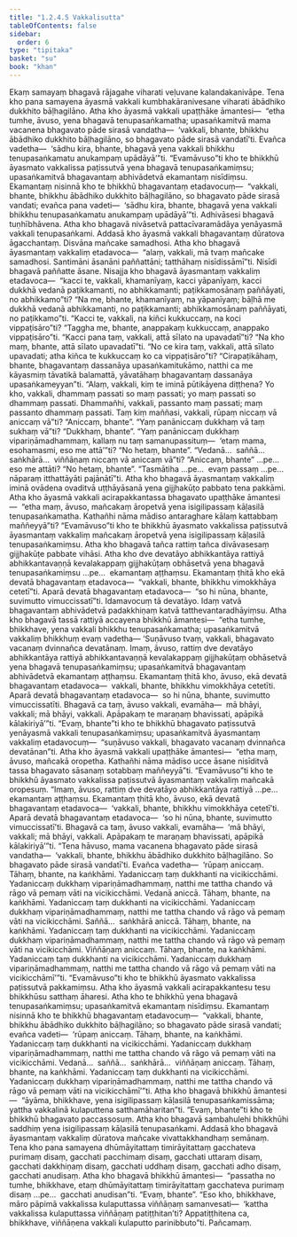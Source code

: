 ```yaml
---
title: "1.2.4.5 Vakkalisutta"
tableOfContents: false
sidebar:
  order: 6
type: "tipitaka"
basket: "su"
book: "khan"
---
```



<DynamicBreadcrumb />

<Division number="87" book="khan">

<Paragraph number="526" book="khan">
Ekaṃ samayaṃ bhagavā rājagahe viharati veḷuvane kalandakanivāpe. Tena kho pana samayena āyasmā vakkali kumbhakāranivesane viharati ābādhiko dukkhito bāḷhagilāno. Atha kho āyasmā vakkali upaṭṭhāke āmantesi—  “etha tumhe, āvuso, yena bhagavā tenupasaṅkamatha; upasaṅkamitvā mama vacanena bhagavato pāde sirasā vandatha—  ‘vakkali, bhante, bhikkhu ābādhiko dukkhito bāḷhagilāno, so bhagavato pāde sirasā vandatī’ti. Evañca vadetha—  ‘sādhu kira, bhante, bhagavā yena vakkali bhikkhu tenupasaṅkamatu anukampaṃ upādāyā’”ti. “Evamāvuso”ti kho te bhikkhū āyasmato vakkalissa paṭissutvā yena bhagavā tenupasaṅkamiṃsu; upasaṅkamitvā bhagavantaṃ abhivādetvā ekamantaṃ nisīdiṃsu. Ekamantaṃ nisinnā kho te bhikkhū bhagavantaṃ etadavocuṃ—  “vakkali, bhante, bhikkhu ābādhiko dukkhito bāḷhagilāno, so bhagavato pāde sirasā vandati; evañca pana vadeti—  ‘sādhu kira, bhante, bhagavā yena vakkali bhikkhu tenupasaṅkamatu anukampaṃ upādāyā’”ti. Adhivāsesi bhagavā tuṇhībhāvena.
</Paragraph>

<Paragraph number="527" book="khan">
Atha kho bhagavā nivāsetvā pattacīvaramādāya yenāyasmā vakkali tenupasaṅkami. Addasā kho āyasmā vakkali bhagavantaṃ dūratova āgacchantaṃ. Disvāna mañcake samadhosi. Atha kho bhagavā āyasmantaṃ vakkaliṃ etadavoca—  “alaṃ, vakkali, mā tvaṃ mañcake samadhosi. Santimāni āsanāni paññattāni; tatthāhaṃ nisīdissāmī”ti. Nisīdi bhagavā paññatte āsane. Nisajja kho bhagavā āyasmantaṃ vakkaliṃ etadavoca—  “kacci te, vakkali, khamanīyaṃ, kacci yāpanīyaṃ, kacci dukkhā vedanā paṭikkamanti, no abhikkamanti; paṭikkamosānaṃ paññāyati, no abhikkamo”ti? “Na me, bhante, khamanīyaṃ, na yāpanīyaṃ; bāḷhā me dukkhā vedanā abhikkamanti, no paṭikkamanti; abhikkamosānaṃ paññāyati, no paṭikkamo”ti. “Kacci te, vakkali, na kiñci kukkuccaṃ, na koci vippaṭisāro”ti? “Taggha me, bhante, anappakaṃ kukkuccaṃ, anappako vippaṭisāro”ti. “Kacci pana taṃ, vakkali, attā sīlato na upavadatī”ti? “Na kho maṃ, bhante, attā sīlato upavadatī”ti. “No ce kira taṃ, vakkali, attā sīlato upavadati; atha kiñca te kukkuccaṃ ko ca vippaṭisāro”ti? “Cirapaṭikāhaṃ, bhante, bhagavantaṃ dassanāya upasaṅkamitukāmo, natthi ca me kāyasmiṃ tāvatikā balamattā, yāvatāhaṃ bhagavantaṃ dassanāya upasaṅkameyyan”ti.
</Paragraph>

<Paragraph number="528" book="khan">
“Alaṃ, vakkali, kiṃ te iminā pūtikāyena diṭṭhena? Yo kho, vakkali, dhammaṃ passati so maṃ passati; yo maṃ passati so dhammaṃ passati. Dhammañhi, vakkali, passanto maṃ passati; maṃ passanto dhammaṃ passati.
</Paragraph>

<Paragraph number="529" book="khan">
Taṃ kiṃ maññasi, vakkali, rūpaṃ niccaṃ vā aniccaṃ vā”ti? “Aniccaṃ, bhante”. “Yaṃ panāniccaṃ dukkhaṃ vā taṃ sukhaṃ vā”ti? “Dukkhaṃ, bhante”. “Yaṃ panāniccaṃ dukkhaṃ vipariṇāmadhammaṃ, kallaṃ nu taṃ samanupassituṃ—  ‘etaṃ mama, esohamasmi, eso me attā’”ti? “No hetaṃ, bhante”. “Vedanā…  saññā…  saṅkhārā…  viññāṇaṃ niccaṃ vā aniccaṃ vā”ti? “Aniccaṃ, bhante” …pe…  eso me attāti? “No hetaṃ, bhante”. “Tasmātiha …pe…  evaṃ passaṃ …pe…  nāparaṃ itthattāyāti pajānātī”ti.
</Paragraph>

<Paragraph number="530" book="khan">
Atha kho bhagavā āyasmantaṃ vakkaliṃ iminā ovādena ovaditvā uṭṭhāyāsanā yena gijjhakūṭo pabbato tena pakkāmi. Atha kho āyasmā vakkali acirapakkantassa bhagavato upaṭṭhāke āmantesi—  “etha maṃ, āvuso, mañcakaṃ āropetvā yena isigilipassaṃ kāḷasilā tenupasaṅkamatha. Kathañhi nāma mādiso antaraghare kālaṃ kattabbaṃ maññeyyā”ti? “Evamāvuso”ti kho te bhikkhū āyasmato vakkalissa paṭissutvā āyasmantaṃ vakkaliṃ mañcakaṃ āropetvā yena isigilipassaṃ kāḷasilā tenupasaṅkamiṃsu. Atha kho bhagavā tañca rattiṃ tañca divāvasesaṃ gijjhakūṭe pabbate vihāsi. Atha kho dve devatāyo abhikkantāya rattiyā abhikkantavaṇṇā kevalakappaṃ gijjhakūṭaṃ obhāsetvā yena bhagavā tenupasaṅkamiṃsu …pe…  ekamantaṃ aṭṭhaṃsu. Ekamantaṃ ṭhitā kho ekā devatā bhagavantaṃ etadavoca—  “vakkali, bhante, bhikkhu vimokkhāya cetetī”ti. Aparā devatā bhagavantaṃ etadavoca—  “so hi nūna, bhante, suvimutto vimuccissatī”ti. Idamavocuṃ tā devatāyo. Idaṃ vatvā bhagavantaṃ abhivādetvā padakkhiṇaṃ katvā tatthevantaradhāyiṃsu.
</Paragraph>

<Paragraph number="531" book="khan">
Atha kho bhagavā tassā rattiyā accayena bhikkhū āmantesi—  “etha tumhe, bhikkhave, yena vakkali bhikkhu tenupasaṅkamatha; upasaṅkamitvā vakkaliṃ bhikkhuṃ evaṃ vadetha—
</Paragraph>

<Paragraph number="532" book="khan">
‘Suṇāvuso tvaṃ, vakkali, bhagavato vacanaṃ dvinnañca devatānaṃ. Imaṃ, āvuso, rattiṃ dve devatāyo abhikkantāya rattiyā abhikkantavaṇṇā kevalakappaṃ gijjhakūṭaṃ obhāsetvā yena bhagavā tenupasaṅkamiṃsu; upasaṅkamitvā bhagavantaṃ abhivādetvā ekamantaṃ aṭṭhaṃsu. Ekamantaṃ ṭhitā kho, āvuso, ekā devatā bhagavantaṃ etadavoca—  vakkali, bhante, bhikkhu vimokkhāya cetetīti. Aparā devatā bhagavantaṃ etadavoca—  so hi nūna, bhante, suvimutto vimuccissatīti. Bhagavā ca taṃ, āvuso vakkali, evamāha—  mā bhāyi, vakkali; mā bhāyi, vakkali. Apāpakaṃ te maraṇaṃ bhavissati, apāpikā kālakiriyā’”ti. “Evaṃ, bhante”ti kho te bhikkhū bhagavato paṭissutvā yenāyasmā vakkali tenupasaṅkamiṃsu; upasaṅkamitvā āyasmantaṃ vakkaliṃ etadavocuṃ—  “suṇāvuso vakkali, bhagavato vacanaṃ dvinnañca devatānan”ti.
</Paragraph>

<Paragraph number="533" book="khan">
Atha kho āyasmā vakkali upaṭṭhāke āmantesi—  “etha maṃ, āvuso, mañcakā oropetha. Kathañhi nāma mādiso ucce āsane nisīditvā tassa bhagavato sāsanaṃ sotabbaṃ maññeyyā”ti. “Evamāvuso”ti kho te bhikkhū āyasmato vakkalissa paṭissutvā āyasmantaṃ vakkaliṃ mañcakā oropesuṃ. “Imaṃ, āvuso, rattiṃ dve devatāyo abhikkantāya rattiyā …pe…  ekamantaṃ aṭṭhaṃsu. Ekamantaṃ ṭhitā kho, āvuso, ekā devatā bhagavantaṃ etadavoca—  ‘vakkali, bhante, bhikkhu vimokkhāya cetetī’ti. Aparā devatā bhagavantaṃ etadavoca—  ‘so hi nūna, bhante, suvimutto vimuccissatī’ti. Bhagavā ca taṃ, āvuso vakkali, evamāha—  ‘mā bhāyi, vakkali; mā bhāyi, vakkali. Apāpakaṃ te maraṇaṃ bhavissati, apāpikā kālakiriyā’”ti. “Tena hāvuso, mama vacanena bhagavato pāde sirasā vandatha—  ‘vakkali, bhante, bhikkhu ābādhiko dukkhito bāḷhagilāno. So bhagavato pāde sirasā vandatī’ti. Evañca vadetha—  ‘rūpaṃ aniccaṃ. Tāhaṃ, bhante, na kaṅkhāmi. Yadaniccaṃ taṃ dukkhanti na vicikicchāmi. Yadaniccaṃ dukkhaṃ vipariṇāmadhammaṃ, natthi me tattha chando vā rāgo vā pemaṃ vāti na vicikicchāmi. Vedanā aniccā. Tāhaṃ, bhante, na kaṅkhāmi. Yadaniccaṃ taṃ dukkhanti na vicikicchāmi. Yadaniccaṃ dukkhaṃ vipariṇāmadhammaṃ, natthi me tattha chando vā rāgo vā pemaṃ vāti na vicikicchāmi. Saññā…  saṅkhārā aniccā. Tāhaṃ, bhante, na kaṅkhāmi. Yadaniccaṃ taṃ dukkhanti na vicikicchāmi. Yadaniccaṃ dukkhaṃ vipariṇāmadhammaṃ, natthi me tattha chando vā rāgo vā pemaṃ vāti na vicikicchāmi. Viññāṇaṃ aniccaṃ. Tāhaṃ, bhante, na kaṅkhāmi. Yadaniccaṃ taṃ dukkhanti na vicikicchāmi. Yadaniccaṃ dukkhaṃ vipariṇāmadhammaṃ, natthi me tattha chando vā rāgo vā pemaṃ vāti na vicikicchāmī’”ti. “Evamāvuso”ti kho te bhikkhū āyasmato vakkalissa paṭissutvā pakkamiṃsu. Atha kho āyasmā vakkali acirapakkantesu tesu bhikkhūsu satthaṃ āharesi.
</Paragraph>

<Paragraph number="534" book="khan">
Atha kho te bhikkhū yena bhagavā tenupasaṅkamiṃsu; upasaṅkamitvā ekamantaṃ nisīdiṃsu. Ekamantaṃ nisinnā kho te bhikkhū bhagavantaṃ etadavocuṃ—  “vakkali, bhante, bhikkhu ābādhiko dukkhito bāḷhagilāno; so bhagavato pāde sirasā vandati; evañca vadeti—  ‘rūpaṃ aniccaṃ. Tāhaṃ, bhante, na kaṅkhāmi. Yadaniccaṃ taṃ dukkhanti na vicikicchāmi. Yadaniccaṃ dukkhaṃ vipariṇāmadhammaṃ, natthi me tattha chando vā rāgo vā pemaṃ vāti na vicikicchāmi. Vedanā…  saññā…  saṅkhārā…  viññāṇaṃ aniccaṃ. Tāhaṃ, bhante, na kaṅkhāmi. Yadaniccaṃ taṃ dukkhanti na vicikicchāmi. Yadaniccaṃ dukkhaṃ vipariṇāmadhammaṃ, natthi me tattha chando vā rāgo vā pemaṃ vāti na vicikicchāmī’”ti.
</Paragraph>

<Paragraph number="535" book="khan">
Atha kho bhagavā bhikkhū āmantesi—  “āyāma, bhikkhave, yena isigilipassaṃ kāḷasilā tenupasaṅkamissāma; yattha vakkalinā kulaputtena satthamāharitan”ti. “Evaṃ, bhante”ti kho te bhikkhū bhagavato paccassosuṃ. Atha kho bhagavā sambahulehi bhikkhūhi saddhiṃ yena isigilipassaṃ kāḷasilā tenupasaṅkami. Addasā kho bhagavā āyasmantaṃ vakkaliṃ dūratova mañcake vivattakkhandhaṃ semānaṃ.
</Paragraph>

<Paragraph number="536" book="khan">
Tena kho pana samayena dhūmāyitattaṃ timirāyitattaṃ gacchateva purimaṃ disaṃ, gacchati pacchimaṃ disaṃ, gacchati uttaraṃ disaṃ, gacchati dakkhiṇaṃ disaṃ, gacchati uddhaṃ disaṃ, gacchati adho disaṃ, gacchati anudisaṃ. Atha kho bhagavā bhikkhū āmantesi—  “passatha no tumhe, bhikkhave, etaṃ dhūmāyitattaṃ timirāyitattaṃ gacchateva purimaṃ disaṃ …pe…  gacchati anudisan”ti. “Evaṃ, bhante”. “Eso kho, bhikkhave, māro pāpimā vakkalissa kulaputtassa viññāṇaṃ samanvesati—  ‘kattha vakkalissa kulaputtassa viññāṇaṃ patiṭṭhitan’ti? Appatiṭṭhitena ca, bhikkhave, viññāṇena vakkali kulaputto parinibbuto”ti.

</Paragraph>
</Division>

<Paragraph number="537" type="center" book="khan">
Pañcamaṃ.
</Paragraph>